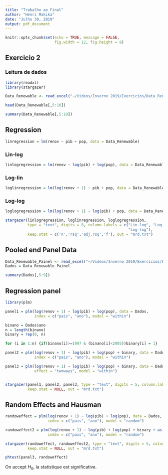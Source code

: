 ```yaml
---
title: "Trabalho ao Final"
author: "Henri Makika"
date: "Julho 30, 2019"
output: pdf_document
---
```


```r
knitr::opts_chunk$set(echo = TRUE, message = FALSE,
                      fig.width = 12, fig.height = 8)
```

## Exercicio 2 

### Leitura de dados


```r
library(readxl)
library(stargazer)

Data_Renewable <- read_excel("~/Videos/Inverno 2019/Exercicios/Data_Renewable.xlsx", na = "..")

head(Data_Renewable[,5:10])

summary(Data_Renewable[,5:10])
```

## Regression


```r
linregression = lm(renov ~ pib + pop, data = Data_Renewable)
```

### Lin-log 


```r
linlogregression = lm(renov ~ log(pib) + log(pop), data = Data_Renewable)
```

### Log-lin

```r
loglinregression = lm(log(renov + 1) ~ pib + pop, data = Data_Renewable)
```

### Log-log 

```r
loglogregression = lm(log(renov + 1) ~ log(pib) + pop, data = Data_Renewable)

stargazer(linlogregression, loglinregression, loglogregression, 
          type = "text", digits = 8, column.labels = c("Lin-log", "Log-lin",
                                                       "Log-log"),
          keep.stat = c('n','rsq','adj.rsq','f'), out = "mrd.txt")
```

## Pooled end Panel Data

```r
Data_Renewable_Painel <- read_excel("~/Videos/Inverno 2019/Exercicios/Data_Renewable_Painel.xlsx", na = "..")
Dados = Data_Renewable_Painel

summary(Dados[,5:9])
```

## Regression panel

```r
library(plm)

panel1 = plm(log(renov + 1) ~ log(pib) + log(pop), data = Dados, 
             index = c("pais", "ano"), model = "within")
```


```r
binano = Dados$ano
n = length(binano)
binary = rep(0, n)

for (i in 1:n) {if(binano[i]>=1997 & (binano[i]<2005))binary[i] = 1}

panel2 = plm(log(renov + 1) ~ log(pib) + log(pop) + binary, data = Dados, 
             index = c("pais", "ano"), model = "within")

panel3 = plm(log(renov + 1) ~ log(pib) + log(pop) + binary, data = Dados, index = c("pais", "ano"),
             effect = "twoways", model = "within")


stargazer(panel1, panel2, panel3, type = "text", digits = 5, column.labels = c("", "", ""),
          keep.stat = NULL, out = "mrd.txt")
```


## Random Effects and Hausman

```r
randoweffect = plm(log(renov + 1) ~ log(pib) + log(pop), data = Dados,
                   index = c("pais", "ano"), model = "random")

randoweffect2 = plm(log(renov + 1) ~ log(pib) + log(pop) + binary + as.factor(ano), data = Dados,
                   index = c("pais", "ano"), model = "random")

stargazer(randoweffect, randoweffect2, type = "text", digits = 5, column.labels = c("", ""),
          keep.stat = NULL, out = "mrd.txt")

phtest(panel3, randoweffect)
```

On accept $H_{0}$, la statistique est significative. 







